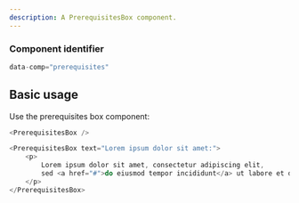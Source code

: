 ```yaml
---
description: A PrerequisitesBox component.
---
```



### Component identifier
```js
data-comp="prerequisites"
```

## Basic usage

Use the prerequisites box component:

```js
<PrerequisitesBox />
```

```js live
<PrerequisitesBox text="Lorem ipsum dolor sit amet:">
    <p>
        Lorem ipsum dolor sit amet, consectetur adipiscing elit,
        sed <a href="#">do eiusmod tempor incididunt</a> ut labore et dolore magna aliqua.
    </p>
</PrerequisitesBox>
```
